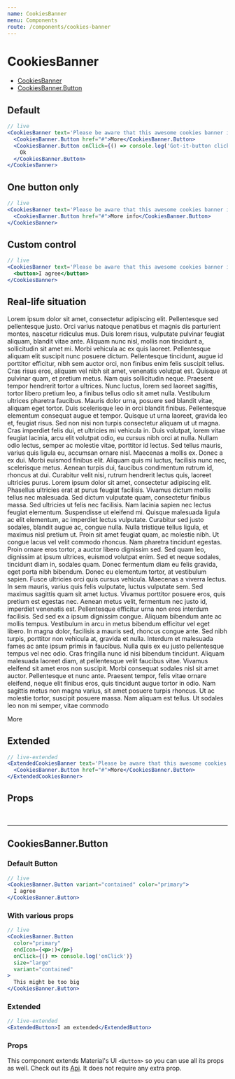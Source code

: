 ```yaml
---
name: CookiesBanner
menu: Components
route: /components/cookies-banner
---
```



# CookiesBanner

- [CookiesBanner](/components/cookies-banner/#)
- [CookiesBanner.Button](/components/cookies-banner/#cookiesbanner-button)

## Default

```jsx
// live
<CookiesBanner text='Please be aware that this awesome cookies banner informs you that this awesome website uses cookies. Why ? Because cookies are an awesome delight of course!'>
  <CookiesBanner.Button href="#">More</CookiesBanner.Button>
  <CookiesBanner.Button onClick={() => console.log('Got-it-button clicked!')}>
    Ok
  </CookiesBanner.Button>
</CookiesBanner>
```

## One button only

```jsx
// live
<CookiesBanner text='Please be aware that this awesome cookies banner informs you that this awesome website uses cookies. Why ? Because cookies are an awesome delight of course!'>
  <CookiesBanner.Button href="#">More info</CookiesBanner.Button>
</CookiesBanner>
```

## Custom control

```jsx
// live
<CookiesBanner text='Please be aware that this awesome cookies banner informs you that this awesome website uses cookies. Why ? Because cookies are an awesome delight of course!'>
  <button>I agree</button>
</CookiesBanner>
```

## Real-life situation

<div style={{ height: 400, overflow: 'auto' }}>
  <p>
    Lorem ipsum dolor sit amet, consectetur adipiscing elit. Pellentesque sed pellentesque justo. Orci varius natoque penatibus et magnis dis parturient montes, nascetur ridiculus mus. 
    Duis lorem risus, vulputate pulvinar feugiat aliquam, blandit vitae ante. Aliquam nunc nisl, mollis non tincidunt a, sollicitudin sit amet mi. Morbi vehicula ac ex quis laoreet.
    Pellentesque aliquam elit suscipit nunc posuere dictum. Pellentesque tincidunt, augue id porttitor efficitur, nibh sem auctor orci, non finibus enim felis suscipit tellus.
    Cras risus eros, aliquam vel nibh sit amet, venenatis volutpat est. Quisque at pulvinar quam, et pretium metus. Nam quis sollicitudin neque. Praesent tempor hendrerit tortor a ultrices.
    Nunc luctus, lorem sed laoreet sagittis, tortor libero pretium leo, a finibus tellus odio sit amet nulla. Vestibulum ultrices pharetra faucibus.
    Mauris dolor urna, posuere sed blandit vitae, aliquam eget tortor. Duis scelerisque leo in orci blandit finibus. Pellentesque elementum consequat augue et tempor. Quisque ut urna laoreet, gravida leo et, feugiat risus.
    Sed non nisi non turpis consectetur aliquam ut ut magna. Cras imperdiet felis dui, et ultricies mi vehicula in. Duis volutpat, lorem vitae feugiat lacinia, arcu elit volutpat odio, eu cursus nibh orci at nulla.
    Nullam odio lectus, semper ac molestie vitae, porttitor id lectus. Sed tellus mauris, varius quis ligula eu, accumsan ornare nisl. Maecenas a mollis ex. Donec a ex dui. Morbi euismod finibus elit.
    Aliquam quis mi luctus, facilisis nunc nec, scelerisque metus. Aenean turpis dui, faucibus condimentum rutrum id, rhoncus at dui. Curabitur velit nisi, rutrum hendrerit lectus quis, laoreet ultricies purus.
    Lorem ipsum dolor sit amet, consectetur adipiscing elit. Phasellus ultricies erat at purus feugiat facilisis. Vivamus dictum mollis tellus nec malesuada. Sed dictum vulputate quam, consectetur finibus massa.
    Sed ultricies ut felis nec facilisis. Nam lacinia sapien nec lectus feugiat elementum. Suspendisse ut eleifend mi. Quisque malesuada ligula ac elit elementum, ac imperdiet lectus vulputate.
    Curabitur sed justo sodales, blandit augue ac, congue nulla. Nulla tristique tellus ligula, et maximus nisl pretium ut. Proin sit amet feugiat quam, ac molestie nibh. Ut congue lacus vel velit commodo rhoncus.
    Nam pharetra tincidunt egestas. Proin ornare eros tortor, a auctor libero dignissim sed. Sed quam leo, dignissim at ipsum ultrices, euismod volutpat enim. Sed et neque sodales, tincidunt diam in, sodales quam.
    Donec fermentum diam eu felis gravida, eget porta nibh bibendum. Donec eu elementum tortor, at vestibulum sapien. Fusce ultricies orci quis cursus vehicula. Maecenas a viverra lectus.
    In sem mauris, varius quis felis vulputate, luctus vulputate sem. Sed maximus sagittis quam sit amet luctus. Vivamus porttitor posuere eros, quis pretium est egestas nec.
    Aenean metus velit, fermentum nec justo id, imperdiet venenatis est. Pellentesque efficitur urna non eros interdum facilisis. Sed sed ex a ipsum dignissim congue. Aliquam bibendum ante ac mollis tempus.
    Vestibulum in arcu in metus bibendum efficitur vel eget libero. In magna dolor, facilisis a mauris sed, rhoncus congue ante. Sed nibh turpis, porttitor non vehicula at, gravida et nulla.
    Interdum et malesuada fames ac ante ipsum primis in faucibus. Nulla quis ex eu justo pellentesque tempus vel nec odio. Cras fringilla nunc id nisi bibendum tincidunt.
    Aliquam malesuada laoreet diam, at pellentesque velit faucibus vitae. Vivamus eleifend sit amet eros non suscipit. Morbi consequat sodales nisl sit amet auctor.
    Pellentesque et nunc ante. Praesent tempor, felis vitae ornare eleifend, neque elit finibus eros, quis tincidunt augue tortor in odio. Nam sagittis metus non magna varius, sit amet posuere turpis rhoncus.
    Ut ac molestie tortor, suscipit posuere massa. Nam aliquam est tellus. Ut sodales leo non mi semper, vitae commodo
  </p>
  <StyledCookiesBanner text='Please be aware that this awesome cookies banner informs you that this awesome website uses cookies. Why ? Because cookies are an awesome delight of course!'>
    <CookiesBanner.Button href="#">More</CookiesBanner.Button>
  </StyledCookiesBanner>
</div>

## Extended

```jsx
// live-extended
<ExtendedCookiesBanner text='Please be aware that this awesome cookies banner informs you that this awesome website uses cookies. Why ? Because cookies are an awesome delight of course!'>
  <CookiesBanner.Button href="#">More</CookiesBanner.Button>
</ExtendedCookiesBanner>
```

## Props

<Props of="CookiesBanner"/>

<br />
<hr />

## CookiesBanner.Button

### Default Button

```jsx
// live
<CookiesBanner.Button variant="contained" color="primary">
  I agree
</CookiesBanner.Button>
```

### With various props

```jsx
// live
<CookiesBanner.Button
  color="primary"
  endIcon={<p>:)</p>}
  onClick={() => console.log('onClick')}
  size="large"
  variant="contained"
>
  This might be too big
</CookiesBanner.Button>
```

### Extended

```jsx
// live-extended
<ExtendedButton>I am extended</ExtendedButton>
```

### Props

This component extends Material's UI `<Button>` so you can use all its props as well. Check out its [Api](https://material-ui.com/api/button/).
It does not require any extra prop.

<Props of="CookiesBanner.Button" />